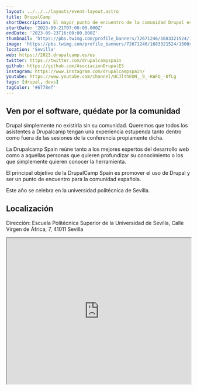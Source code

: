 ```yaml
---
layout: ../../../layouts/event-layout.astro
title: DrupalCamp
shortDescription: El mayor punto de encuentro de la comunidad Drupal española.
startDate: '2023-09-21T07:00:00.000Z'
endDate: '2023-09-23T16:00:00.000Z'
thumbnail: 'https://pbs.twimg.com/profile_banners/72671246/1683321524/1500x500'
image: 'https://pbs.twimg.com/profile_banners/72671246/1683321524/1500x500'
location: 'Sevilla'
web: https://2023.drupalcamp.es/es
twitter: https://twitter.com/drupalcampspain
github: https://github.com/AsociacionDrupalES
instagram: https://www.instagram.com/drupalcampspain/
youtube: https://www.youtube.com/channel/UCJlthEUN__9_-KWFQ_-0fLg
tags: [drupal, devs]
tagColor: '#6778ef'
---
```


## Ven por el software, quédate por la comunidad

Drupal simplemente no existiría sin su comunidad. Queremos que todos los asistentes a Drupalcamp tengan una experiencia estupenda tanto dentro como fuera de las sesiones de la conferencia propiamente dicha.

La Drupalcamp Spain reúne tanto a los mejores expertos del desarrollo web como a aquellas personas que quieren profundizar su conocimiento o los que simplemente quieren conocer la herramienta.

El principal objetivo de la DrupalCamp Spain es promover el uso de Drupal y ser un punto de encuentro para la comunidad española.

Este año se celebra en la universidad politécnica de Sevilla.

## Localización

Dirección: Escuela Politécnica Superior de la Universidad de Sevilla, Calle Virgen de África, 7, 41011 Sevilla

<iframe
  style="width: 100%; height: 400px;"
  height="400"
  allowfullscreen=""
  loading="lazy"
  referrerpolicy="no-referrer-when-downgrade"
  src="https://www.google.com/maps/embed?pb=!1m18!1m12!1m3!1d3170.573373103263!2d-6.005266122556613!3d37.376270472088564!2m3!1f0!2f0!3f0!3m2!1i1024!2i768!4f13.1!3m3!1m2!1s0xd126c3f1514d7db%3A0xa6da392ca25e6a40!2sEscuela%20Polit%C3%A9cnica%20Superior!5e0!3m2!1ses!2ses!4v1691655964614!5m2!1ses!2ses"
  aria-label="Escuela Politécnica Superior de la Universidad de Sevilla, Calle Virgen de África, 7, 41011 Sevilla"
></iframe>

